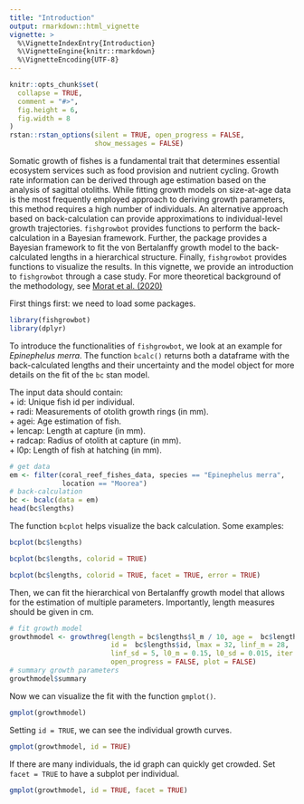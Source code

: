 ```yaml
---
title: "Introduction"
output: rmarkdown::html_vignette
vignette: >
  %\VignetteIndexEntry{Introduction}
  %\VignetteEngine{knitr::rmarkdown}
  %\VignetteEncoding{UTF-8}
---
```


```r
knitr::opts_chunk$set(
  collapse = TRUE,
  comment = "#>",
  fig.height = 6,
  fig.width = 8
)
rstan::rstan_options(silent = TRUE, open_progress = FALSE,
                     show_messages = FALSE)
```
Somatic growth of fishes is a fundamental trait that determines essential ecosystem services such as food provision and nutrient cycling. 
Growth rate information can be derived through age estimation based on the analysis of sagittal otoliths. While fitting growth models on size-at-age data is the most frequently employed approach to deriving growth parameters, this method requires a high number of individuals. 
An alternative approach based on back-calculation can provide approximations to individual-level growth trajectories. 
`fishgrowbot` provides functions to perform the back-calculation in a Bayesian framework. 
Further, the package provides a Bayesian framework to fit the von Bertalanffy growth model to the back-calculated lengths in a hierarchical structure. 
Finally, `fishgrowbot` provides functions to visualize the results. 
In this vignette, we provide an introduction to `fishgrowbot` through a case study. For more theoretical background of the methodology, see [Morat et al. (2020)](https://doi.org/10.1038/s41597-020-00711-y)         


First things first: we need to load some packages. 

```r
library(fishgrowbot)
library(dplyr)
```

To introduce the functionalities of `fishgrowbot`, we look at an example for
*Epinephelus merra*. The function `bcalc()` returns both a dataframe with the
back-calculated lengths and their uncertainty and the model object for more
details on the fit of the `bc` stan model.

The input data should contain:         
  + id: Unique fish id per individual.  
  + radi: Measurements of otolith growth rings (in mm).  
  + agei: Age estimation of fish.  
  + lencap: Length at capture (in mm).  
  + radcap: Radius of otolith at capture (in mm).  
  + l0p: Length of fish at hatching (in mm).  

```r
# get data
em <- filter(coral_reef_fishes_data, species == "Epinephelus merra",
             location == "Moorea")
# back-calculation
bc <- bcalc(data = em)
head(bc$lengths)
```

The function `bcplot` helps visualize the back calculation. Some examples:

```r
bcplot(bc$lengths)
```

```r
bcplot(bc$lengths, colorid = TRUE)
```

```r
bcplot(bc$lengths, colorid = TRUE, facet = TRUE, error = TRUE)
```

Then, we can fit the hierarchical von Bertalanffy growth model that allows for
the estimation of multiple parameters. Importantly, length measures should be
given in cm.

```r
# fit growth model
growthmodel <- growthreg(length = bc$lengths$l_m / 10, age =  bc$lengths$age,
                         id =  bc$lengths$id, lmax = 32, linf_m = 28,
                         linf_sd = 5, l0_m = 0.15, l0_sd = 0.015, iter = 4000,
                         open_progress = FALSE, plot = FALSE)
# summary growth parameters
growthmodel$summary
```

Now we can visualize the fit with the function `gmplot()`.

```r
gmplot(growthmodel)
```

Setting `id = TRUE`, we can see the individual growth curves.

```r
gmplot(growthmodel, id = TRUE)
```

If there are many individuals, the id graph can quickly get crowded. Set
`facet = TRUE` to have a subplot per individual.

```r
gmplot(growthmodel, id = TRUE, facet = TRUE)
```

